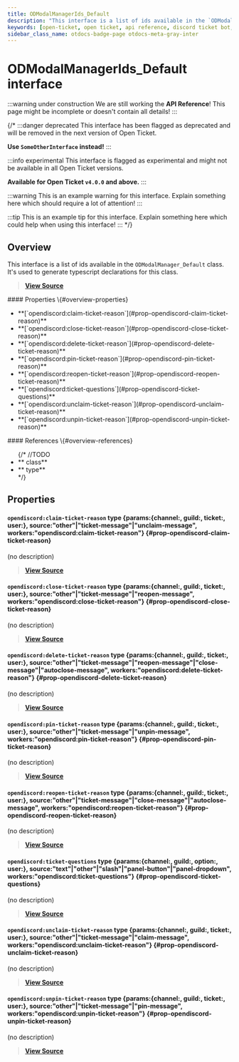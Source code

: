 ```yaml
---
title: ODModalManagerIds_Default
description: "This interface is a list of ids available in the `ODModalManager_Default` class. It's used to generate typescript declarations for this class."
keywords: [open-ticket, open ticket, api reference, discord ticket bot, interface]
sidebar_class_name: otdocs-badge-page otdocs-meta-gray-inter
---
```

<head>
    <link rel="apple-touch-icon" href="/img/logo_vertical.png"/>
</head>

# ODModalManagerIds_Default <M color="gray">interface</M>

:::warning under construction
We are still working the **API Reference**! This page might be incomplete or doesn't contain all details!
:::

{/*
:::danger deprecated
This interface has been flagged as deprecated and will be removed in the next version of Open Ticket.

**Use `SomeOtherInterface` instead!**
:::

:::info experimental
This interface is flagged as experimental and might not be available in all Open Ticket versions.

**Available for Open Ticket `v4.0.0` and above.**
:::

:::warning
This is an example warning for this interface. Explain something here which should require a lot of attention!
:::

:::tip
This is an example tip for this interface. Explain something here which could help when using this interface!
:::
*/}

## Overview
This interface is a list of ids available in the `ODModalManager_Default` class.
It's used to generate typescript declarations for this class.

> [**View Source**](https://otgithub.dj-dj.be/tree/main/src/core/api/defaults/builder.ts#L477)

<FlexHorizontal>
<div style={{width:"50%"}} className="otdocs-flex-mobile-width">
    #### Properties \{#overview-properties}
    <ul>
        <li>**[`opendiscord:claim-ticket-reason`](#prop-opendiscord-claim-ticket-reason)**</li>
        <li>**[`opendiscord:close-ticket-reason`](#prop-opendiscord-close-ticket-reason)**</li>
        <li>**[`opendiscord:delete-ticket-reason`](#prop-opendiscord-delete-ticket-reason)**</li>
        <li>**[`opendiscord:pin-ticket-reason`](#prop-opendiscord-pin-ticket-reason)**</li>
        <li>**[`opendiscord:reopen-ticket-reason`](#prop-opendiscord-reopen-ticket-reason)**</li>
        <li>**[`opendiscord:ticket-questions`](#prop-opendiscord-ticket-questions)**</li>
        <li>**[`opendiscord:unclaim-ticket-reason`](#prop-opendiscord-unclaim-ticket-reason)**</li>
        <li>**[`opendiscord:unpin-ticket-reason`](#prop-opendiscord-unpin-ticket-reason)**</li>
    </ul>
</div>
<div style={{width:"50%"}} className="otdocs-flex-mobile-width">
    #### References \{#overview-references}
    <ul>
        {/*
        //TODO
        <li>**<code><ApiUrl url="class:ODId" label="api.ODId"/></code> <M color="purple">class</M>**</li>
        <li>**<code><ApiUrl url="type:ODExampleType" label="api.ODExampleType"/></code> <M color="brown">type</M>**</li>
        */}
    </ul>
</div>
</FlexHorizontal>

## Properties
<Divider></Divider>
#### `opendiscord:claim-ticket-reason` <M color="brown">type</M> <ApiBlock>\{params:\{channel:<ApiUrl url="https://discord.js.org/docs/packages/discord.js/main/TextBasedChannel:TypeAlias" label="discord.TextBasedChannel"/>, guild:<ApiUrl url="https://discord.js.org/docs/packages/discord.js/main/Guild:Class" label="discord.Guild"/>, ticket:<ApiUrl url="class:ODTicket" label="api.ODTicket"/>, user:<ApiUrl url="https://discord.js.org/docs/packages/discord.js/main/User:Class" label="discord.User"/>\}, source:"other"|"ticket-message"|"unclaim-message", workers:"opendiscord:claim-ticket-reason"\}</ApiBlock> \{#prop-opendiscord-claim-ticket-reason}
(no description)

> [**View Source**](https://otgithub.dj-dj.be/tree/main/src/core/api/defaults/builder.ts#L482)

<Divider></Divider>
#### `opendiscord:close-ticket-reason` <M color="brown">type</M> <ApiBlock>\{params:\{channel:<ApiUrl url="https://discord.js.org/docs/packages/discord.js/main/TextBasedChannel:TypeAlias" label="discord.TextBasedChannel"/>, guild:<ApiUrl url="https://discord.js.org/docs/packages/discord.js/main/Guild:Class" label="discord.Guild"/>, ticket:<ApiUrl url="class:ODTicket" label="api.ODTicket"/>, user:<ApiUrl url="https://discord.js.org/docs/packages/discord.js/main/User:Class" label="discord.User"/>\}, source:"other"|"ticket-message"|"reopen-message", workers:"opendiscord:close-ticket-reason"\}</ApiBlock> \{#prop-opendiscord-close-ticket-reason}
(no description)

> [**View Source**](https://otgithub.dj-dj.be/tree/main/src/core/api/defaults/builder.ts#L479)

<Divider></Divider>
#### `opendiscord:delete-ticket-reason` <M color="brown">type</M> <ApiBlock>\{params:\{channel:<ApiUrl url="https://discord.js.org/docs/packages/discord.js/main/TextBasedChannel:TypeAlias" label="discord.TextBasedChannel"/>, guild:<ApiUrl url="https://discord.js.org/docs/packages/discord.js/main/Guild:Class" label="discord.Guild"/>, ticket:<ApiUrl url="class:ODTicket" label="api.ODTicket"/>, user:<ApiUrl url="https://discord.js.org/docs/packages/discord.js/main/User:Class" label="discord.User"/>\}, source:"other"|"ticket-message"|"reopen-message"|"close-message"|"autoclose-message", workers:"opendiscord:delete-ticket-reason"\}</ApiBlock> \{#prop-opendiscord-delete-ticket-reason}
(no description)

> [**View Source**](https://otgithub.dj-dj.be/tree/main/src/core/api/defaults/builder.ts#L481)

<Divider></Divider>
#### `opendiscord:pin-ticket-reason` <M color="brown">type</M> <ApiBlock>\{params:\{channel:<ApiUrl url="https://discord.js.org/docs/packages/discord.js/main/TextBasedChannel:TypeAlias" label="discord.TextBasedChannel"/>, guild:<ApiUrl url="https://discord.js.org/docs/packages/discord.js/main/Guild:Class" label="discord.Guild"/>, ticket:<ApiUrl url="class:ODTicket" label="api.ODTicket"/>, user:<ApiUrl url="https://discord.js.org/docs/packages/discord.js/main/User:Class" label="discord.User"/>\}, source:"other"|"ticket-message"|"unpin-message", workers:"opendiscord:pin-ticket-reason"\}</ApiBlock> \{#prop-opendiscord-pin-ticket-reason}
(no description)

> [**View Source**](https://otgithub.dj-dj.be/tree/main/src/core/api/defaults/builder.ts#L484)

<Divider></Divider>
#### `opendiscord:reopen-ticket-reason` <M color="brown">type</M> <ApiBlock>\{params:\{channel:<ApiUrl url="https://discord.js.org/docs/packages/discord.js/main/TextBasedChannel:TypeAlias" label="discord.TextBasedChannel"/>, guild:<ApiUrl url="https://discord.js.org/docs/packages/discord.js/main/Guild:Class" label="discord.Guild"/>, ticket:<ApiUrl url="class:ODTicket" label="api.ODTicket"/>, user:<ApiUrl url="https://discord.js.org/docs/packages/discord.js/main/User:Class" label="discord.User"/>\}, source:"other"|"ticket-message"|"close-message"|"autoclose-message", workers:"opendiscord:reopen-ticket-reason"\}</ApiBlock> \{#prop-opendiscord-reopen-ticket-reason}
(no description)

> [**View Source**](https://otgithub.dj-dj.be/tree/main/src/core/api/defaults/builder.ts#L480)

<Divider></Divider>
#### `opendiscord:ticket-questions` <M color="brown">type</M> <ApiBlock>\{params:\{channel:<ApiUrl url="https://discord.js.org/docs/packages/discord.js/main/TextBasedChannel:TypeAlias" label="discord.TextBasedChannel"/>, guild:<ApiUrl url="https://discord.js.org/docs/packages/discord.js/main/Guild:Class" label="discord.Guild"/>, option:<ApiUrl url="class:ODTicketOption" label="api.ODTicketOption"/>, user:<ApiUrl url="https://discord.js.org/docs/packages/discord.js/main/User:Class" label="discord.User"/>\}, source:"text"|"other"|"slash"|"panel-button"|"panel-dropdown", workers:"opendiscord:ticket-questions"\}</ApiBlock> \{#prop-opendiscord-ticket-questions}
(no description)

> [**View Source**](https://otgithub.dj-dj.be/tree/main/src/core/api/defaults/builder.ts#L478)

<Divider></Divider>
#### `opendiscord:unclaim-ticket-reason` <M color="brown">type</M> <ApiBlock>\{params:\{channel:<ApiUrl url="https://discord.js.org/docs/packages/discord.js/main/TextBasedChannel:TypeAlias" label="discord.TextBasedChannel"/>, guild:<ApiUrl url="https://discord.js.org/docs/packages/discord.js/main/Guild:Class" label="discord.Guild"/>, ticket:<ApiUrl url="class:ODTicket" label="api.ODTicket"/>, user:<ApiUrl url="https://discord.js.org/docs/packages/discord.js/main/User:Class" label="discord.User"/>\}, source:"other"|"ticket-message"|"claim-message", workers:"opendiscord:unclaim-ticket-reason"\}</ApiBlock> \{#prop-opendiscord-unclaim-ticket-reason}
(no description)

> [**View Source**](https://otgithub.dj-dj.be/tree/main/src/core/api/defaults/builder.ts#L483)

<Divider></Divider>
#### `opendiscord:unpin-ticket-reason` <M color="brown">type</M> <ApiBlock>\{params:\{channel:<ApiUrl url="https://discord.js.org/docs/packages/discord.js/main/TextBasedChannel:TypeAlias" label="discord.TextBasedChannel"/>, guild:<ApiUrl url="https://discord.js.org/docs/packages/discord.js/main/Guild:Class" label="discord.Guild"/>, ticket:<ApiUrl url="class:ODTicket" label="api.ODTicket"/>, user:<ApiUrl url="https://discord.js.org/docs/packages/discord.js/main/User:Class" label="discord.User"/>\}, source:"other"|"ticket-message"|"pin-message", workers:"opendiscord:unpin-ticket-reason"\}</ApiBlock> \{#prop-opendiscord-unpin-ticket-reason}
(no description)

> [**View Source**](https://otgithub.dj-dj.be/tree/main/src/core/api/defaults/builder.ts#L485)

<Divider></Divider>
